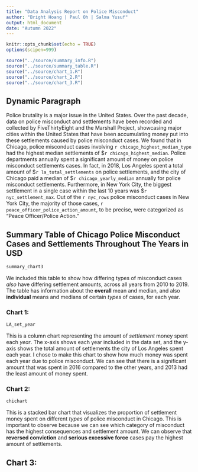 ```yaml
---
title: "Data Analysis Report on Police Misconduct"
author: "Bright Hoang | Paul Oh | Salma Yusuf"
output: html_document
date: "Autumn 2022"
---
```


```r
knitr::opts_chunk$set(echo = TRUE)
options(scipen=999)
```

```r
source("../source/summary_info.R")
source("../source/summary_table.R")
source("../source/chart_1.R")
source("../source/chart_2.R")
source("../source/chart_3.R")
```

## Dynamic Paragraph

Police brutality is a major issue in the United States. Over the past decade, data on police misconduct and settlements have been recorded and collected by FiveThirtyEight and the Marshall Project, showcasing major cities within the United States that have been accumulating money put into these settlements caused by police misconduct cases. 
We found that in Chicago, police misconduct cases involving `r chicago_highest_median_type` had the highest median settlements of \$`r chicago_highest_median`. Police departments annually spent a significant amount of money on police misconduct settlements cases. In fact, in 2018, Los Angeles spent a total amount of \$`r la_total_settlements` on police settlements, and the city of Chicago paid a median of \$`r chicago_yearly_median` annually for police misconduct settlements. Furthermore, in New York City, the biggest settlement in a single case within the last 10 years was \$`r nyc_settlement_max`. Out of the `r nyc_rows` police misconduct cases in New York City, the majority of those cases, `r peace_officer_police_action_amount`, to be precise, were categorized as “Peace Officer/Police Action.”


## Summary Table of Chicago Police Misconduct Cases and Settlements Throughout The Years in USD


``` r
summary_chart3
```


We included this table to show how differing types of misconduct cases *also* have differing settlement amounts, across all years from 2010 to 2019. The table has information about the **overall** mean and median, and also **individual** means and medians of certain *types* of cases, for each year.


### Chart 1:

```r
LA_set_year
```

This is a column chart representing the amount of *settlement* money spent each *year*. The x-axis shows each year included in the data set, and the y-axis shows the total amount of settlements the city of Los Angeles spent each year. I chose to make this chart to show how much money was spent each year due to police misconduct. We can see that there is a significant amount that was spent in 2016 compared to the other years, and 2013 had the least amount of money spent.

### Chart 2:

```r
chichart
```

This is a stacked bar chart that visualizes the proportion of settlement money spent on different *types* of police misconduct in Chicago. This is important to observe because we can see which category of misconduct has the highest consequences and settlement amount. We can observe that **reversed conviction** and **serious excessive force** cases pay the highest amount of settlements.

## Chart 3:

